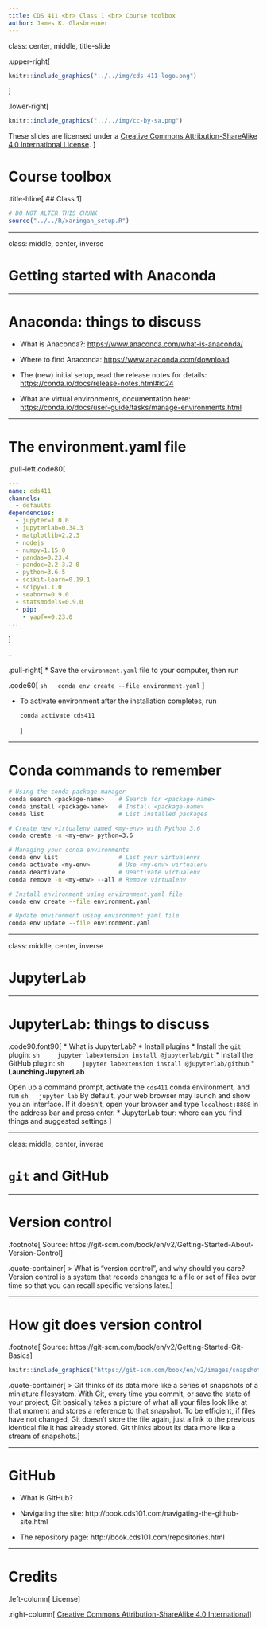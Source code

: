 ```yaml
---
title: CDS 411 <br> Class 1 <br> Course toolbox
author: James K. Glasbrenner
---
```


class: center, middle, title-slide

.upper-right[
```r
knitr::include_graphics("../../img/cds-411-logo.png")
```
]

.lower-right[
```r
knitr::include_graphics("../../img/cc-by-sa.png")
```

These slides are licensed under a [Creative Commons Attribution-ShareAlike 4.0 International License](http://creativecommons.org/licenses/by-sa/4.0/).
]

# Course toolbox
.title-hline[
## Class 1
]

```r
# DO NOT ALTER THIS CHUNK
source("../../R/xaringan_setup.R")
```

---

class: middle, center, inverse

# Getting started with Anaconda

---

# Anaconda: things to discuss

* What is Anaconda?: <https://www.anaconda.com/what-is-anaconda/>

* Where to find Anaconda: <https://www.anaconda.com/download>

* The (new) initial setup, read the release notes for details: <https://conda.io/docs/release-notes.html#id24>

* What are virtual environments, documentation here: <https://conda.io/docs/user-guide/tasks/manage-environments.html>

---

# The environment.yaml file

.pull-left.code80[
```yaml
---
name: cds411
channels:
  - defaults
dependencies:
  - jupyter=1.0.0
  - jupyterlab=0.34.3
  - matplotlib=2.2.3
  - nodejs
  - numpy=1.15.0
  - pandas=0.23.4
  - pandoc=2.2.3.2-0
  - python=3.6.5
  - scikit-learn=0.19.1
  - scipy=1.1.0
  - seaborn=0.9.0
  - statsmodels=0.9.0
  - pip:
    - yapf==0.23.0
...
```
]

--

.pull-right[
* Save the `environment.yaml` file to your computer, then run

  .code60[
  ```sh
  conda env create --file environment.yaml
  ```
  ]
  
* To activate environment after the installation completes, run

  ```sh
  conda activate cds411
  ```
]

---

# Conda commands to remember

```sh
# Using the conda package manager
conda search <package-name>    # Search for <package-name>
conda install <package-name>   # Install <package-name>
conda list                     # List installed packages

# Create new virtualenv named <my-env> with Python 3.6
conda create -n <my-env> python=3.6

# Managing your conda environments
conda env list                 # List your virtualenvs
conda activate <my-env>        # Use <my-env> virtualenv
conda deactivate               # Deactivate virtualenv
conda remove -n <my-env> --all # Remove virtualenv

# Install environment using environment.yaml file
conda env create --file environment.yaml

# Update environment using environment.yaml file
conda env update --file environment.yaml
```

---

class: middle, center, inverse

# JupyterLab

---

# JupyterLab: things to discuss

.code90.font90[
* What is JupyterLab?
* Install plugins
  * Install the `git` plugin:
    ```sh
    jupyter labextension install @jupyterlab/git
    ```
  * Install the GitHub plugin:
    ```sh
    jupyter labextension install @jupyterlab/github
    ```
* **Launching JupyterLab**

  Open up a command prompt, activate the `cds411` conda environment, and run
  ```sh
  jupyter lab
  ```
  By default, your web browser may launch and show you an interface. If it doesn't, open your browser and type `localhost:8888` in the address bar and press enter.
* JupyterLab tour: where can you find things and suggested settings
]

---

class: middle, center, inverse

# `git` and GitHub

---

# Version control

.footnote[
Source: https://git-scm.com/book/en/v2/Getting-Started-About-Version-Control
]

.quote-container[
> What is “version control”, and why should you care? Version control is a system that records changes to a file or set of files over time so that you can recall specific versions later.
]

---

# How git does version control

.footnote[
Source: https://git-scm.com/book/en/v2/Getting-Started-Git-Basics
]

```r
knitr::include_graphics("https://git-scm.com/book/en/v2/images/snapshots.png")
```

.quote-container[
> Git thinks of its data more like a series of snapshots of a miniature filesystem. With Git, every time you commit, or save the state of your project, Git basically takes a picture of what all your files look like at that moment and stores a reference to that snapshot. To be efficient, if files have not changed, Git doesn’t store the file again, just a link to the previous identical file it has already stored. Git thinks about its data more like a stream of snapshots.
]

---

# GitHub

* What is GitHub?

* Navigating the site: http://book.cds101.com/navigating-the-github-site.html

* The repository page: http://book.cds101.com/repositories.html

---

# Credits

.left-column[
License
]

.right-column[
[Creative Commons Attribution-ShareAlike 4.0 International](https://creativecommons.org/licenses/by-sa/4.0/)
]
